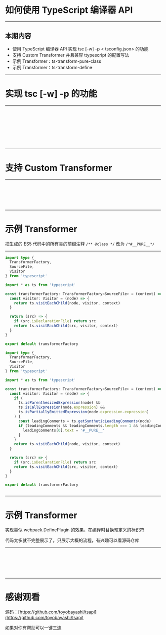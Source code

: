 

# 如何使用 TypeScript 编译器 API

<Logo />

---

## 本期内容

- 使用 TypeScript 编译器 API 实现 tsc \[-w] -p < tsconfig.json> 的功能
- 支持 Custom Transformer 并且兼容 ttypescript 的配置写法
- 示例 Transformer：ts-transform-pure-class
- 示例 Transformer：ts-transform-define

---

# 实现 tsc \[-w] -p 的功能

---

<CodeSurfer>

```ts file=./step/1-1.ts
```

```ts file=./step/1-2.ts
```

```ts file=./step/1-3.ts
```

```ts file=./step/1-4.ts
```

```ts file=./step/1-5.ts
```

```ts file=./step/1-6.ts
```

```ts file=./step/1-7.ts
```

```ts file=./step/1-8.ts
```

```diff
```

</CodeSurfer>

---

# 支持 Custom Transformer

---

<CodeSurfer>

```ts file=./step/1-8.ts
```

```ts file=./step/1-9.ts
```

```ts file=./step/1-10.ts 33,43:55
```

```ts file=./step/1-11.ts 37,43:66
```

```ts file=./step/1-12.ts
```

```ts file=./step/1-13.ts
```

</CodeSurfer>

---

# 示例 Transformer

把生成的 ES5 代码中的所有类的前缀注释 `/** @class */` 改为 `/*#__PURE__*/`

---

<CodeSurfer>

```ts
import type {
  TransformerFactory,
  SourceFile,
  Visitor
} from 'typescript'

import * as ts from 'typescript'

const transformerFactory: TransformerFactory<SourceFile> = (context) => {
  const visitor: Visitor = (node) => {
    return ts.visitEachChild(node, visitor, context)
  }

  return (src) => {
    if (src.isDeclarationFile) return src
    return ts.visitEachChild(src, visitor, context)
  }
}

export default transformerFactory
```

```ts
import type {
  TransformerFactory,
  SourceFile,
  Visitor
} from 'typescript'

import * as ts from 'typescript'

const transformerFactory: TransformerFactory<SourceFile> = (context) => {
  const visitor: Visitor = (node) => {
    if (
      ts.isParenthesizedExpression(node) &&
      ts.isCallExpression(node.expression) &&
      ts.isPartiallyEmittedExpression(node.expression.expression)
    ) {
      const leadingComments = ts.getSyntheticLeadingComments(node)
      if (leadingComments && leadingComments.length === 1 && leadingComments[0].text === '* @class ') {
        leadingComments[0].text = '#__PURE__'
      }
    }
    return ts.visitEachChild(node, visitor, context)
  }

  return (src) => {
    if (src.isDeclarationFile) return src
    return ts.visitEachChild(src, visitor, context)
  }
}

export default transformerFactory
```

```diff
```

</CodeSurfer>

---

# 示例 Transformer

实现类似 webpack.DefinePlugin 的效果，在编译时替换预定义的标识符

代码太多就不完整展示了，只展示大概的流程，有兴趣可以看源码仓库

---

<CodeSurfer>

```ts file=./step/2-1.ts
```

```ts file=./step/2-2.ts
```

```ts file=./step/2-3.ts
```

```ts file=./step/2-4.ts
```

```ts file=./step/2-5.ts
```

```diff
```

</CodeSurfer>

---

# 感谢观看

源码：[https://github.com/toyobayashi/tsapi](https://github.com/toyobayashi/tsapi)

如果对你有帮助可以一键三连
